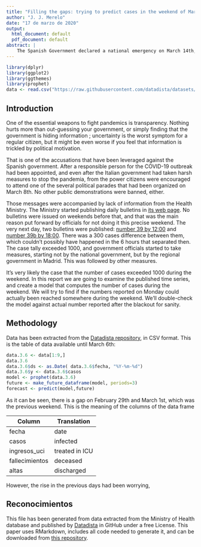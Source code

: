 ```yaml
---
title: "Filling the gaps: trying to predict cases in the weekend of March 7-8th in Spain"
author: "J. J. Merelo"
date: "17 de marzo de 2020"
output:
  html_document: default
  pdf_document: default
abstract: |
    The Spanish Government declared a national emergency on March 14th, 2020 due to the coronavirus outbreak. That weekend, daily updates of the Ministry of Health official Bulletins started to be produced on a daily basis. The previous week, during which a government-sponsored parade took place, there were no bulletins. In this report we will try to predict, on the basis of previously published data, the actual numbers of infected and deceased people that could have been published during that two-days blackout. We check the model by using it to predict the data when it was finally updated on March 9th.
---
```


```r
library(dplyr)
library(ggplot2)
library(ggthemes)
library(prophet)
data <- read.csv("https://raw.githubusercontent.com/datadista/datasets/master/COVID%2019/nacional_covid19.csv")
```

## Introduction

One of the essential weapons to fight pandemics is transparency. Nothing hurts more than out-guessing your government, or simply finding that the government is hiding information \cite{nishiura2020rate}; uncertainty is the worst symptom for a regular citizen, but it might be even worse if you feel that information is trickled by political motivation.

That is one of the accusations that have been leveraged against the Spanish government. After a responsible person for the COVID-19 outbreak had been appointed, and even after the Italian government had taken harsh measures to stop the pandemia, from the power citizens were encouraged to attend one of the several political parades that had been organized on March 8th. No other public demonstrations were banned, either.

Those messages were accompanied by lack of information from the Health Ministry. The Ministry started publishing daily bulletins in [its web page](https://www.mscbs.gob.es/profesionales/saludPublica/ccayes/alertasActual/nCov-China/situacionActual.htm). No bulletins were issued on weekends before that, and that was the main reason put forward by officials for not doing it this precise weekend. The very next day, two bulletins were published: [number 39 by 12:00](https://github.com/datadista/datasets/blob/master/COVID%2019/PDFs%20originales%20de%20resumen%20de%20situacio%CC%81n/Actualizacion_39_COVID-19.pdf) and [number 39b by 18:00](https://github.com/datadista/datasets/blob/master/COVID%2019/PDFs%20originales%20de%20resumen%20de%20situacio%CC%81n/Actualizacion_39B_COVID-19_18.00.pdf). There was a 300 cases difference between them, which couldn't possibly have happened in the 6 hours that separated then. The case tally exceeded 1000, and government officials started to take measures, starting not by the national government, but by the regional government in Madrid. This was followed by other measures.

It's very likely the case that the number of cases exceeded 1000 during the weekend. In this report we are going to examine the published time series, and create a model that computes the number of cases during the weekend. We will try to find if the numbers reported on Monday could actually been reached somewhere during the weekend. We'll double-check the model against actual number reported after the blackout for sanity.

## Methodology

Data has been extracted from the [Datadista repository](https://github.com/datadista/datasets), in CSV format. This is the table of data available until March 6th:

```r
data.3.6 <- data[1:9,]
data.3.6
data.3.6$ds <- as.Date( data.3.6$fecha, "%Y-%m-%d")
data.3.6$y <- data.3.6$casos
model <- prophet(data.3.6)
future <- make_future_dataframe(model, periods=3)
forecast <- predict(model,future)
```

As it can be seen, there is a gap on February 29th and March 1st, which was the previous weekend. This is the meaning of the columns of the data frame


| Column          | Translation    |
|-----------------|----------------|
| fecha           | date           |
| casos           | infected       |
| ingresos_uci    | treated in ICU |
| fallecimientos  | deceased       |
| altas  | discharged |
However, the rise in the previous days had been worrying, 



## Reconocimientos

This file has been generated from data extracted from the Ministry of Health database and published by [Datadista](https://github.com/datadista/datasets) in GitHub under a free License. This paper uses RMarkdown, includes all code needed to generate it, and can be downloaded from [this repository](https://github.com/JJ/covid-reports).
